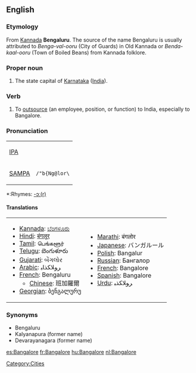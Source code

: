{{wikipedia}}
==English==

===Etymology===
From [[wikipedia:Kannada|Kannada]] '''Bengaluru'''. The source of the name Bengaluru is usually attributed to ''Benga-val-ooru'' (City of Guards) in Old Kannada or ''Benda-kaal-ooru'' (Town of Boiled Beans) from Kannada folklore. 

===Proper noun===
{{en-proper noun}}
# The state capital of [[Karnataka]] ([[India]]).

===Verb===
{{en-verb|Bangalor|ed}}
# To [[outsource]] (an employee, position, or function) to India, especially to Bangalore.

===Pronunciation===

{| border=1 cellpadding=5
| [[w:IPA|IPA]] || {{IPAchar|/'bæŋgəlɔː(ɹ)/}}
|-
| [[w:SAMPA|SAMPA]] || <tt>/"b{Ng@lor\</tt>
|}
*:Rhymes: [[Rhymes:English:-ɔː(r)|-ɔː(r)]]

====Translations====
{|cellpadding=2 cellspacing=2
|valign="top" align="left"|
*[[Kannada]]: [[:kn:ಬೆಂಗಳೂರು|ಬೆಂಗಳೂರು]]
*[[Hindi]]: [[बंगलूर]]
*[[Tamil]]: பெங்களூர்
*[[Telugu]]: బెంగుళూరు
*[[Gujarati]]: બેંગલોર
*[[Arabic]]: ﺮﻮﻠﺎﻜﺬﺎﺒ
*[[French]]: Bengaluru
**[[Chinese]]: 班加羅爾
*[[Georgian]]: ბენგალურუ 
|valign="top" align="left"|
*[[Marathi]]: बंगलोर
*[[Japanese]]: バンガルール
*[[Polish]]: Bangalur
*[[Russian]]: Бангалор
*[[French]]: Bangalore
*[[Spanish]]: Bangalore
*[[Urdu]]: ﺮﻮﻠﺎﻜﺬﺒ
|}

===Synonyms===
* Bengaluru
* Kalyanapura (former name)
* Devarayanagara (former name)

[[Category:Cities]]

[[es:Bangalore]]
[[fr:Bangalore]]
[[hu:Bangalore]]
[[nl:Bangalore]]